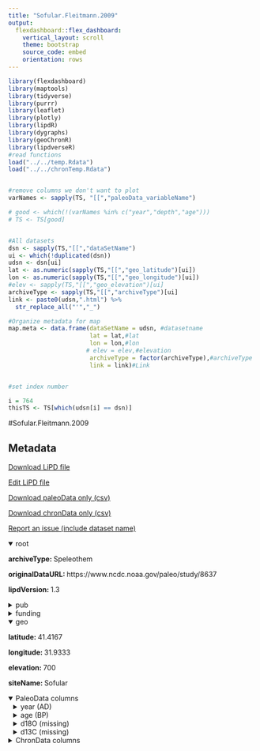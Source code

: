 ```yaml
---
title: "Sofular.Fleitmann.2009"
output: 
  flexdashboard::flex_dashboard:
    vertical_layout: scroll
    theme: bootstrap
    source_code: embed
    orientation: rows
---
```


```r
library(flexdashboard)
library(maptools)
library(tidyverse)
library(purrr)
library(leaflet)
library(plotly)
library(lipdR)
library(dygraphs)
library(geoChronR)
library(lipdverseR)
#read functions
load("../../temp.Rdata")
load("../../chronTemp.Rdata")


#remove columns we don't want to plot
varNames <- sapply(TS, "[[","paleoData_variableName")

# good <- which(!(varNames %in% c("year","depth","age")))
# TS <- TS[good]


#All datasets
dsn <- sapply(TS,"[[","dataSetName")
ui <- which(!duplicated(dsn))
udsn <- dsn[ui]
lat <- as.numeric(sapply(TS,"[[","geo_latitude")[ui])
lon <- as.numeric(sapply(TS,"[[","geo_longitude")[ui])
#elev <- sapply(TS,"[[","geo_elevation")[ui]
archiveType <- sapply(TS,"[[","archiveType")[ui]
link <- paste0(udsn,".html") %>% 
  str_replace_all("'","_")

#Organize metadata for map
map.meta <- data.frame(dataSetName = udsn, #datasetname
                       lat = lat,#lat
                       lon = lon,#lon
                      # elev = elev,#elevation
                       archiveType = factor(archiveType),#archiveType
                       link = link)#Link


#set index number

i = 764
thisTS <- TS[which(udsn[i] == dsn)]
```
#Sofular.Fleitmann.2009

Metadata {.sidebar}
-------------------------------------
[Download LiPD file](Sofular.Fleitmann.2009.lpd)
            

[Edit LiPD file](http://lipd.net/playground?source=http://lipdverse.org/globalHolocene/0_25_5/Sofular.Fleitmann.2009.lpd)
            

[Download paleoData only (csv)](Sofular.Fleitmann.2009.csv)
            

[Download chronData only (csv)](Sofular.Fleitmann.2009-chron.csv)
            

[Report an issue (include dataset name)](https://github.com/nickmckay/LiPDverse/issues)

<details open style="margin-left: 0px">
<summary>root</summary>
<p style="margin-left: 0px"><strong>archiveType: </strong>Speleothem
<p style="margin-left: 0px"><strong>originalDataURL: </strong>https://www.ncdc.noaa.gov/paleo/study/8637
<p style="margin-left: 0px"><strong>lipdVersion: </strong>1.3
</details>
<details>
<summary>pub</summary>
<details style="margin-left: 10px">
<summary>pub1</summary>
<p style="margin-left: 10px"><strong>author: </strong>list(list(name = "Fleitmann, D."), list(name = "Cheng, H."), list(name = "Badertscher, S."), list(name = "Edwards, R. L."), list(name = "Mudelsee, M."), list(name = "Goektuerk, O. M."), list(name = "Fankhauser, A."), list(name = "Pickering, R."), list(name = "Raible, C. C."), list(name = "Matter, A."), list(name = "Kramers, J."), list(name = "Tueysuez, O."))
<p style="margin-left: 10px"><strong>citeKey: </strong>needs0needsatitle
<p style="margin-left: 10px"><strong>journal: </strong>Geophysical Research Letters
<p style="margin-left: 10px"><strong>volume: </strong>36
<p style="margin-left: 10px"><strong>title: </strong>Timing and climatic impact of Greenland interstadials recorded in stalagmites from northern Turkey
</details>
<details style="margin-left: 10px">
<summary>pub2</summary>
<p style="margin-left: 10px"><strong>author: </strong>list(list(name = NA))
</details>
</details>
<details>
<summary>funding</summary>
<details style="margin-left: 10px">
<summary>funding1</summary>
<p style="margin-left: 10px"><strong>agency: </strong>Funding Agency
<p style="margin-left: 10px"><strong>grant: </strong>Grant name or number
</details>
</details>
<details open style="margin-left: 0px">
<summary>geo</summary>
<p style="margin-left: 0px"><strong>latitude: </strong>41.4167
<p style="margin-left: 0px"><strong>longitude: </strong>31.9333
<p style="margin-left: 0px"><strong>elevation: </strong>700
<p style="margin-left: 0px"><strong>siteName: </strong>Sofular
</details>
<details open>
<summary>PaleoData columns</summary>
<details style="margin-left: 10px">
<summary>year (AD)</summary>
<p style="margin-left: 10px"><strong>TSid: </strong>RfKNNpATe7R
<p style="margin-left: 10px"><strong>variableName: </strong>year
<p style="margin-left: 10px"><strong>units: </strong>AD
<p style="margin-left: 10px"><strong>description: </strong>Year AD
</details>
<details style="margin-left: 10px">
<summary>age (BP)</summary>
<p style="margin-left: 10px"><strong>TSid: </strong>RzcH5qa2Qyr
<p style="margin-left: 10px"><strong>variableName: </strong>age
<p style="margin-left: 10px"><strong>units: </strong>BP
<p style="margin-left: 10px"><strong>description: </strong>Years before present (1950) BP
</details>
<details style="margin-left: 10px">
<summary>d18O (missing)</summary>
<p style="margin-left: 10px"><strong>TSid: </strong>LPD38727801
<p style="margin-left: 10px"><strong>variableName: </strong>d18O
<p style="margin-left: 10px"><strong>units: </strong>missing
<p style="margin-left: 10px"><strong>useInGlobalTemperatureAnalysis: </strong>TRUE
<details>
<summary>interpretation</summary>
<details style="margin-left: 20px">
<summary>1</summary>
<p style="margin-left: 20px"><strong>direction: </strong>negative
<p style="margin-left: 20px"><strong>interpDirection: </strong>negative
<p style="margin-left: 20px"><strong>scope: </strong>climate
<p style="margin-left: 20px"><strong>variable: </strong>M
<p style="margin-left: 20px"><strong>variableDetail: </strong>monsoon
</details>
</details>
</details>
<details style="margin-left: 10px">
<summary>d13C (missing)</summary>
<p style="margin-left: 10px"><strong>TSid: </strong>LPD6a56b896
<p style="margin-left: 10px"><strong>variableName: </strong>d13C
<p style="margin-left: 10px"><strong>units: </strong>missing
<p style="margin-left: 10px"><strong>description: </strong>Stable isotope (carbon and oxygen) of stalagmite So-1 from Sofular Cave, Northern Turkey. 230Th dating of stalagmite So-1 was made on a multi-collector inductively coupled plasma mass spectrometer (MC-ICP-MS, Thermo-Finnigan-Neptune) at the Minnesota Isotope Laboratory, University of Minnesota (auxiliary material Table A1). Further 230Th dating on all stalagmites was done on a Nu Instruments MC-ICP-MS at the Geological Institute, University of Bern. Stable isotope analyses were performed on a Finnigan Delta V Advantage mass spectrometer equipped with an automated carbonate preparation system (Gas Bench-II) at the Institute of Geological Sciences, University of Bern. Precision of d13C and d18O measurements is 0.06     and 0.07     (1s-error) respectively.
<p style="margin-left: 10px"><strong>useInGlobalTemperatureAnalysis: </strong>FALSE
</details>
<details>
<summary>ChronData columns</summary>
<details style="margin-left: 10px">
<summary>depth (mm) [1-1]</summary>
<p style="margin-left: 10px"><strong>TSid: </strong>LPDb77df97e
<p style="margin-left: 10px"><strong>variableName: </strong>depth
<p style="margin-left: 10px"><strong>units: </strong>mm
</details>
<details style="margin-left: 10px">
<summary>age (kyr BP) [1-1]</summary>
<p style="margin-left: 10px"><strong>TSid: </strong>LPDbd27c3a4
<p style="margin-left: 10px"><strong>variableName: </strong>age
<p style="margin-left: 10px"><strong>units: </strong>kyr BP
</details>
<details style="margin-left: 10px">
<summary>sample () [1-1]</summary>
<p style="margin-left: 10px"><strong>TSid: </strong>LPDf03dc5de
<p style="margin-left: 10px"><strong>variableName: </strong>sample
</details>
<details style="margin-left: 10px">
<summary>238U () [1-1]</summary>
<p style="margin-left: 10px"><strong>TSid: </strong>LPDc879552b
<p style="margin-left: 10px"><strong>variableName: </strong>238U
</details>
<details style="margin-left: 10px">
<summary>238err () [1-1]</summary>
<p style="margin-left: 10px"><strong>TSid: </strong>LPD6902fbeb
<p style="margin-left: 10px"><strong>variableName: </strong>238err
</details>
<details style="margin-left: 10px">
<summary>232TH () [1-1]</summary>
<p style="margin-left: 10px"><strong>TSid: </strong>LPD89864ee7
<p style="margin-left: 10px"><strong>variableName: </strong>232TH
</details>
<details style="margin-left: 10px">
<summary>232err () [1-1]</summary>
<p style="margin-left: 10px"><strong>TSid: </strong>LPD77c07caa
<p style="margin-left: 10px"><strong>variableName: </strong>232err
</details>
<details style="margin-left: 10px">
<summary>230TH/232Th () [1-1]</summary>
<p style="margin-left: 10px"><strong>TSid: </strong>LPDc73e9bd9
<p style="margin-left: 10px"><strong>variableName: </strong>230TH/232Th
</details>
<details style="margin-left: 10px">
<summary>230TH/232Th_err () [1-1]</summary>
<p style="margin-left: 10px"><strong>TSid: </strong>LPD69a0b04b
<p style="margin-left: 10px"><strong>variableName: </strong>230TH/232Th_err
</details>
<details style="margin-left: 10px">
<summary>d234U () [1-1]</summary>
<p style="margin-left: 10px"><strong>TSid: </strong>LPD7036bc40
<p style="margin-left: 10px"><strong>variableName: </strong>d234U
</details>
<details style="margin-left: 10px">
<summary>d234U_err () [1-1]</summary>
<p style="margin-left: 10px"><strong>TSid: </strong>LPDf7264792
<p style="margin-left: 10px"><strong>variableName: </strong>d234U_err
</details>
<details style="margin-left: 10px">
<summary>230Th/238U () [1-1]</summary>
<p style="margin-left: 10px"><strong>TSid: </strong>LPD082e762d
<p style="margin-left: 10px"><strong>variableName: </strong>230Th/238U
</details>
<details style="margin-left: 10px">
<summary>230Th/238U_err () [1-1]</summary>
<p style="margin-left: 10px"><strong>TSid: </strong>LPDd15a2565
<p style="margin-left: 10px"><strong>variableName: </strong>230Th/238U_err
</details>
<details style="margin-left: 10px">
<summary>age_uncorrected () [1-1]</summary>
<p style="margin-left: 10px"><strong>TSid: </strong>LPDe23f7b13
<p style="margin-left: 10px"><strong>variableName: </strong>age_uncorrected
</details>
<details style="margin-left: 10px">
<summary>age_uncorrected_err () [1-1]</summary>
<p style="margin-left: 10px"><strong>TSid: </strong>LPD75f9242b
<p style="margin-left: 10px"><strong>variableName: </strong>age_uncorrected_err
</details>
<details style="margin-left: 10px">
<summary>err () [1-1]</summary>
<p style="margin-left: 10px"><strong>TSid: </strong>LPDa5f4a279
<p style="margin-left: 10px"><strong>variableName: </strong>err
</details>
<details style="margin-left: 10px">
<summary>depth (mm) [2-1]</summary>
<p style="margin-left: 10px"><strong>TSid: </strong>LPD539b712a
<p style="margin-left: 10px"><strong>variableName: </strong>depth
<p style="margin-left: 10px"><strong>units: </strong>mm
</details>
<details style="margin-left: 10px">
<summary>age (kyr BP) [2-1]</summary>
<p style="margin-left: 10px"><strong>TSid: </strong>LPDe1bb2f34
<p style="margin-left: 10px"><strong>variableName: </strong>age
<p style="margin-left: 10px"><strong>units: </strong>kyr BP
</details>
<details style="margin-left: 10px">
<summary>sample () [2-1]</summary>
<p style="margin-left: 10px"><strong>TSid: </strong>LPD18469f04
<p style="margin-left: 10px"><strong>variableName: </strong>sample
</details>
<details style="margin-left: 10px">
<summary>c(Th) () [2-1]</summary>
<p style="margin-left: 10px"><strong>TSid: </strong>LPD5dfb0b5c
<p style="margin-left: 10px"><strong>variableName: </strong>c(Th)
</details>
<details style="margin-left: 10px">
<summary>c(Th)_err () [2-1]</summary>
<p style="margin-left: 10px"><strong>TSid: </strong>LPD292c3327
<p style="margin-left: 10px"><strong>variableName: </strong>c(Th)_err
</details>
<details style="margin-left: 10px">
<summary>c(U) () [2-1]</summary>
<p style="margin-left: 10px"><strong>TSid: </strong>LPDd8717af6
<p style="margin-left: 10px"><strong>variableName: </strong>c(U)
</details>
<details style="margin-left: 10px">
<summary>c(U)_err () [2-1]</summary>
<p style="margin-left: 10px"><strong>TSid: </strong>LPD14fdbbfe
<p style="margin-left: 10px"><strong>variableName: </strong>c(U)_err
</details>
<details style="margin-left: 10px">
<summary>234U/238U () [2-1]</summary>
<p style="margin-left: 10px"><strong>TSid: </strong>LPD9ec9d258
<p style="margin-left: 10px"><strong>variableName: </strong>234U/238U
</details>
<details style="margin-left: 10px">
<summary>234U/238U_err () [2-1]</summary>
<p style="margin-left: 10px"><strong>TSid: </strong>LPD64e5d3d5
<p style="margin-left: 10px"><strong>variableName: </strong>234U/238U_err
</details>
<details style="margin-left: 10px">
<summary>230Th/232Th () [2-1]</summary>
<p style="margin-left: 10px"><strong>TSid: </strong>LPD066de475
<p style="margin-left: 10px"><strong>variableName: </strong>230Th/232Th
</details>
<details style="margin-left: 10px">
<summary>230Th/232Th_err () [2-1]</summary>
<p style="margin-left: 10px"><strong>TSid: </strong>LPD8ba1eb72
<p style="margin-left: 10px"><strong>variableName: </strong>230Th/232Th_err
</details>
<details style="margin-left: 10px">
<summary>230Th/234U () [2-1]</summary>
<p style="margin-left: 10px"><strong>TSid: </strong>LPD7077168d
<p style="margin-left: 10px"><strong>variableName: </strong>230Th/234U
</details>
<details style="margin-left: 10px">
<summary>230Th/234U_err () [2-1]</summary>
<p style="margin-left: 10px"><strong>TSid: </strong>LPDbbd45f21
<p style="margin-left: 10px"><strong>variableName: </strong>230Th/234U_err
</details>
<details style="margin-left: 10px">
<summary>err () [2-1]</summary>
<p style="margin-left: 10px"><strong>TSid: </strong>LPD84b7b15e
<p style="margin-left: 10px"><strong>variableName: </strong>err
</details>

Row {.tabset .tabset-fade}
-----------------------------------------------------------------------

### Sitemap

```r
  map.meta.split <- split(map.meta, map.meta$archiveType)


factpal <- colorFactor("Paired",map.meta$archiveType)
buff <- 15
l <- leaflet() %>% 
  addTiles() %>% 
  fitBounds(map.meta$lon[i]-buff,map.meta$lat[i]-buff,map.meta$lon[i]+buff,map.meta$lat[i]+buff)
  

  
  
names(map.meta.split) %>%
  purrr::walk( function(df) {
    l <<- l %>%
      addMarkers(data=map.meta.split[[df]],
                 lng=~lon, lat=~lat,
                 label=~as.character(archiveType),
                 popup=~paste(str_c('Dataset: <a href="',link,'">',dataSetName,'</a>'),
                                 # str_c("Elevation: ",elev),
                                  str_c("Archive Type: ",archiveType),
                                  sep = "<br>"),
                 group = df,
                 clusterOptions = markerClusterOptions(removeOutsideVisibleBounds = F),
                 labelOptions = labelOptions(noHide = F,
                                             direction = 'auto'))
  })

l %>%
  addLayersControl(position = "bottomleft",
    overlayGroups = names(map.meta.split),
    options = layersControlOptions(collapsed = FALSE,
                                   opacity = 0.8)
  )
```

### Search the LiPDverse (Beta! doesn't work well yet)
```r
#Add google search bar
htmltools::includeHTML("../../googleSearchChunk.html")
```


Row {.tabset .tabset-fade}
-----------------------------------------------------------------------

### d18O (missing)
```r
plotCol(thisTS,ind = 4)
```

### d13C (missing)
```r
plotCol(thisTS,ind = 1)
```

Row {.tabset .tabset-fade}
-----------------------------------------------------------------------

### depth (mm) [1-1]
```r
plotCol(chronTS,ind = 2)
```

### age (kyr BP) [1-1]
```r
plotCol(chronTS,ind = 15)
```

### sample () [1-1]
```r
plotCol(chronTS,ind = 1)
```

### 238U () [1-1]
```r
plotCol(chronTS,ind = 3)
```

### 238err () [1-1]
```r
plotCol(chronTS,ind = 4)
```

### 232TH () [1-1]
```r
plotCol(chronTS,ind = 5)
```

### 232err () [1-1]
```r
plotCol(chronTS,ind = 6)
```

### 230TH/232Th () [1-1]
```r
plotCol(chronTS,ind = 7)
```

### 230TH/232Th_err () [1-1]
```r
plotCol(chronTS,ind = 8)
```

### d234U () [1-1]
```r
plotCol(chronTS,ind = 9)
```

### d234U_err () [1-1]
```r
plotCol(chronTS,ind = 10)
```

### 230Th/238U () [1-1]
```r
plotCol(chronTS,ind = 11)
```

### 230Th/238U_err () [1-1]
```r
plotCol(chronTS,ind = 12)
```

### age_uncorrected () [1-1]
```r
plotCol(chronTS,ind = 13)
```

### age_uncorrected_err () [1-1]
```r
plotCol(chronTS,ind = 14)
```

### err () [1-1]
```r
plotCol(chronTS,ind = 16)
```

### depth (mm) [2-1]
```r
plotCol(chronTS,ind = 18)
```

### age (kyr BP) [2-1]
```r
plotCol(chronTS,ind = 29)
```

### sample () [2-1]
```r
plotCol(chronTS,ind = 17)
```

### c(Th) () [2-1]
```r
plotCol(chronTS,ind = 19)
```

### c(Th)_err () [2-1]
```r
plotCol(chronTS,ind = 20)
```

### c(U) () [2-1]
```r
plotCol(chronTS,ind = 21)
```

### c(U)_err () [2-1]
```r
plotCol(chronTS,ind = 22)
```

### 234U/238U () [2-1]
```r
plotCol(chronTS,ind = 23)
```

### 234U/238U_err () [2-1]
```r
plotCol(chronTS,ind = 24)
```

### 230Th/232Th () [2-1]
```r
plotCol(chronTS,ind = 25)
```

### 230Th/232Th_err () [2-1]
```r
plotCol(chronTS,ind = 26)
```

### 230Th/234U () [2-1]
```r
plotCol(chronTS,ind = 27)
```

### 230Th/234U_err () [2-1]
```r
plotCol(chronTS,ind = 28)
```

### err () [2-1]
```r
plotCol(chronTS,ind = 30)
```
